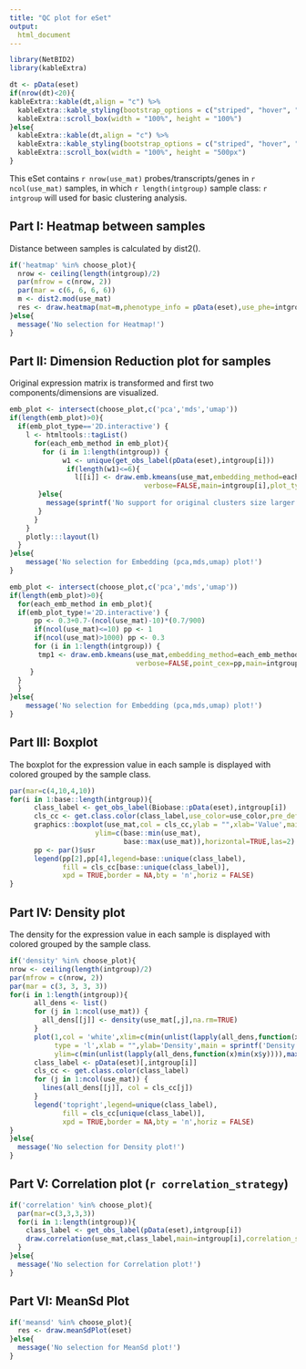 ```yaml
---
title: "QC plot for eSet"
output: 
  html_document
---
```


```r
library(NetBID2)
library(kableExtra)
```

```r
dt <- pData(eset)
if(nrow(dt)<20){
kableExtra::kable(dt,align = "c") %>%
  kableExtra::kable_styling(bootstrap_options = c("striped", "hover", "condensed")) %>%
  kableExtra::scroll_box(width = "100%", height = "100%")
}else{
  kableExtra::kable(dt,align = "c") %>%
  kableExtra::kable_styling(bootstrap_options = c("striped", "hover", "condensed")) %>%
  kableExtra::scroll_box(width = "100%", height = "500px")
}
```


This eSet contains `r nrow(use_mat)` probes/transcripts/genes in `r ncol(use_mat)` samples, 
in which `r length(intgroup)` sample class: `r intgroup` will used for basic clustering analysis.

## Part I: Heatmap between samples

Distance between samples is calculated by dist2().

```r
if('heatmap' %in% choose_plot){
  nrow <- ceiling(length(intgroup)/2)
  par(mfrow = c(nrow, 2))
  par(mar = c(6, 6, 6, 6))
  m <- dist2.mod(use_mat)
  res <- draw.heatmap(mat=m,phenotype_info = pData(eset),use_phe=intgroup)
}else{
  message('No selection for Heatmap!')
}

```

## Part II: Dimension Reduction plot for samples

Original expression matrix is transformed and first two components/dimensions are visualized.  

```r
emb_plot <- intersect(choose_plot,c('pca','mds','umap'))
if(length(emb_plot)>0){
  if(emb_plot_type=='2D.interactive') {
    l <- htmltools::tagList()
      for(each_emb_method in emb_plot){
        for (i in 1:length(intgroup)) {
             w1 <- unique(get_obs_label(pData(eset),intgroup[i]))
              if(length(w1)<=6){
                l[[i]] <- draw.emb.kmeans(use_mat,embedding_method=each_emb_method,obs_label=get_obs_label(pData(eset),intgroup[i]),
                                 verbose=FALSE,main=intgroup[i],plot_type = emb_plot_type,use_color=use_color,pre_define=pre_define)
       }else{
         message(sprintf('No support for original clusters size larger than 6 (here %s has %s unique groups), please directly call draw.emb.kmeans() or draw.2D.interactive() for visualization! ',intgroup[i],length(w1)))
       }
      }
    }
    plotly:::layout(l)
  }
}else{
    message('No selection for Embedding (pca,mds,umap) plot!')
}
```


```r
emb_plot <- intersect(choose_plot,c('pca','mds','umap'))
if(length(emb_plot)>0){
  for(each_emb_method in emb_plot){
  if(emb_plot_type!='2D.interactive') {
      pp <- 0.3+0.7-(ncol(use_mat)-10)*(0.7/900)
      if(ncol(use_mat)<=10) pp <- 1
      if(ncol(use_mat)>1000) pp <- 0.3
      for (i in 1:length(intgroup)) {
       tmp1 <- draw.emb.kmeans(use_mat,embedding_method=each_emb_method,obs_label=get_obs_label(pData(eset),intgroup[i]),
                               verbose=FALSE,point_cex=pp,main=intgroup[i],plot_type = emb_plot_type)
     }
  }
  }
}else{
    message('No selection for Embedding (pca,mds,umap) plot!')
}
```


## Part III: Boxplot

The boxplot for the expression value in each sample is displayed with colored grouped by the sample class. 

```r
par(mar=c(4,10,4,10))
for(i in 1:base::length(intgroup)){
      class_label <- get_obs_label(Biobase::pData(eset),intgroup[i])
      cls_cc <- get.class.color(class_label,use_color=use_color,pre_define=pre_define) ## get color for each label
      graphics::boxplot(use_mat,col = cls_cc,ylab = "",xlab='Value',main = sprintf('Boxplot for %s',intgroup[i]),
                     ylim=c(base::min(use_mat),
                            base::max(use_mat)),horizontal=TRUE,las=2)
      pp <- par()$usr
      legend(pp[2],pp[4],legend=base::unique(class_label),
             fill = cls_cc[base::unique(class_label)],
             xpd = TRUE,border = NA,bty = 'n',horiz = FALSE)
}
```


## Part IV: Density plot

The density for the expression value in each sample is displayed with colored grouped by the sample class. 

```r
if('density' %in% choose_plot){
nrow <- ceiling(length(intgroup)/2)
par(mfrow = c(nrow, 2))
par(mar = c(3, 3, 3, 3))
for(i in 1:length(intgroup)){
      all_dens <- list()
      for (j in 1:ncol(use_mat)) {
        all_dens[[j]] <- density(use_mat[,j],na.rm=TRUE)
      }
      plot(1,col = 'white',xlim=c(min(unlist(lapply(all_dens,function(x)min(x$x)))),max(unlist(lapply(all_dens,function(x)max(x$x))))),
           type = 'l',xlab = "",ylab='Density',main = sprintf('Density plot for %s',intgroup[i]),
           ylim=c(min(unlist(lapply(all_dens,function(x)min(x$y)))),max(unlist(lapply(all_dens,function(x)max(x$y))))))
      class_label <- pData(eset)[,intgroup[i]]
      cls_cc <- get.class.color(class_label)
      for (j in 1:ncol(use_mat)) {
        lines(all_dens[[j]], col = cls_cc[j])
      }
      legend('topright',legend=unique(class_label),
             fill = cls_cc[unique(class_label)],
             xpd = TRUE,border = NA,bty = 'n',horiz = FALSE)
}
}else{
  message('No selection for Density plot!')
}

```

## Part V: Correlation plot (`r correlation_strategy`)

```r
if('correlation' %in% choose_plot){
  par(mar=c(3,3,3,3))
  for(i in 1:length(intgroup)){
    class_label <- get_obs_label(pData(eset),intgroup[i])
    draw.correlation(use_mat,class_label,main=intgroup[i],correlation_strategy=correlation_strategy,plot_all_point=plot_all_point)
  }
}else{
  message('No selection for Correlation plot!')
}
```



## Part VI: MeanSd Plot

```r
if('meansd' %in% choose_plot){
  res <- draw.meanSdPlot(eset)
}else{
  message('No selection for MeanSd plot!')
}
```
